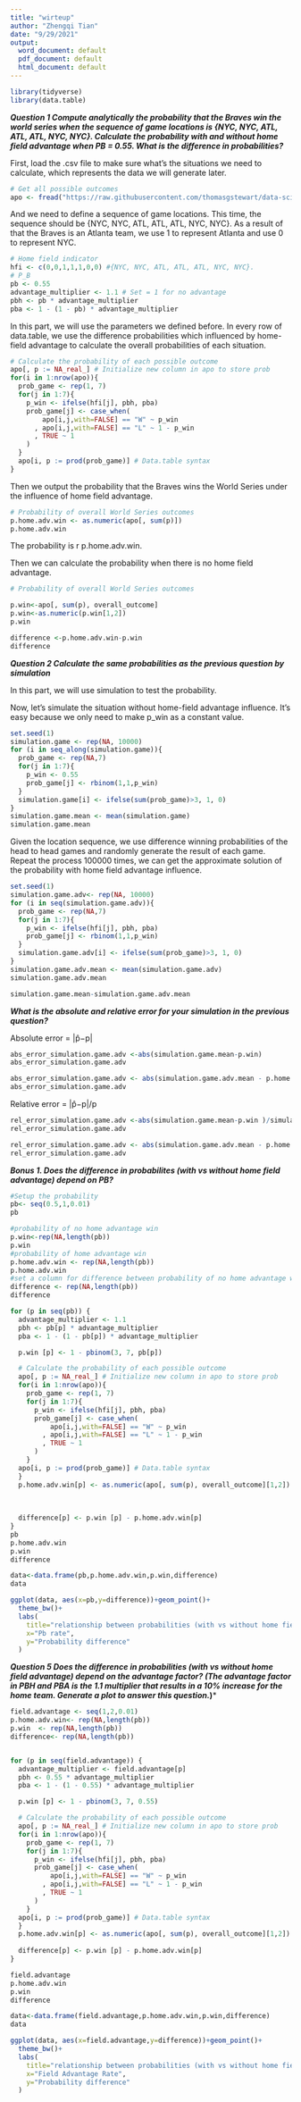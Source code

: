 ```yaml
---
title: "wirteup"
author: "Zhengqi Tian"
date: "9/29/2021"
output:
  word_document: default
  pdf_document: default
  html_document: default
---
```


```r
library(tidyverse)
library(data.table)
```


***Question 1 Compute analytically the probability that the Braves win the world series when the sequence of game locations is {NYC, NYC, ATL, ATL, ATL, NYC, NYC}. Calculate the probability with and without home field advantage when PB = 0.55. What is the difference in probabilities?***


First, load the .csv file to make sure what's the situations we need to calculate, which represents the data we will generate later.
```r
# Get all possible outcomes
apo <- fread("https://raw.githubusercontent.com/thomasgstewart/data-science-5620-fall-2021/master/deliverables/assets/all-possible-world-series-outcomes.csv")


```

And we need to define a sequence of game locations. This time, the sequence should be {NYC, NYC, ATL, ATL, ATL, NYC, NYC}. As a result of that the Braves is an Atlanta team, we use 1 to represent Atlanta and use 0 to represent NYC.

```r
# Home field indicator
hfi <- c(0,0,1,1,1,0,0) #{NYC, NYC, ATL, ATL, ATL, NYC, NYC}. 
# P_B
pb <- 0.55
advantage_multiplier <- 1.1 # Set = 1 for no advantage
pbh <- pb * advantage_multiplier
pba <- 1 - (1 - pb) * advantage_multiplier

```

In this part, we will use the parameters we defined before. In every row of data.table, we use the difference probabilities which influenced by home-field advantage to calculate the overall probabilities of each situation.

```r

# Calculate the probability of each possible outcome
apo[, p := NA_real_] # Initialize new column in apo to store prob
for(i in 1:nrow(apo)){
  prob_game <- rep(1, 7)
  for(j in 1:7){
    p_win <- ifelse(hfi[j], pbh, pba)
    prob_game[j] <- case_when(
        apo[i,j,with=FALSE] == "W" ~ p_win
      , apo[i,j,with=FALSE] == "L" ~ 1 - p_win
      , TRUE ~ 1
    )
  }
  apo[i, p := prod(prob_game)] # Data.table syntax
}

```

Then we output the probability that the Braves wins the World Series under the influence of home field advantage.

```r
# Probability of overall World Series outcomes
p.home.adv.win <- as.numeric(apo[, sum(p)])
p.home.adv.win
```
The probability is r p.home.adv.win.

Then we can calculate the probability when there is no home field advantage.

```r
# Probability of overall World Series outcomes

p.win<-apo[, sum(p), overall_outcome]
p.win<-as.numeric(p.win[1,2])
p.win

```
```r
difference <-p.home.adv.win-p.win
difference 
```



***Question 2 Calculate the same probabilities as the previous question by simulation***

In this part, we will use simulation to test the probability.

Now, let's simulate the situation without home-field advantage influence. It's easy because we only need to make p_win as a constant value.
```r
set.seed(1)
simulation.game <- rep(NA, 10000)
for (i in seq_along(simulation.game)){
  prob_game <- rep(NA,7)
  for(j in 1:7){
    p_win <- 0.55
    prob_game[j] <- rbinom(1,1,p_win)
  }
  simulation.game[i] <- ifelse(sum(prob_game)>3, 1, 0)
}
simulation.game.mean <- mean(simulation.game)
simulation.game.mean


```

Given the location sequence, we use difference winning probabilities of the head to head games and randomly generate the result of each game. Repeat the process 100000 times, we can get the approximate solution of the probability with home field advantage influence.

```r
set.seed(1)
simulation.game.adv<- rep(NA, 10000)
for (i in seq(simulation.game.adv)){
  prob_game <- rep(NA,7)
  for(j in 1:7){
    p_win <- ifelse(hfi[j], pbh, pba)
    prob_game[j] <- rbinom(1,1,p_win)
  }
  simulation.game.adv[i] <- ifelse(sum(prob_game)>3, 1, 0)
}
simulation.game.adv.mean <- mean(simulation.game.adv)
simulation.game.adv.mean


```

```r
simulation.game.mean-simulation.game.adv.mean

```

***What is the absolute and relative error for your simulation in the previous question?***

Absolute error = |p̂−p|

```r
abs_error_simulation.game.adv <-abs(simulation.game.mean-p.win)
abs_error_simulation.game.adv

abs_error_simulation.game.adv <- abs(simulation.game.adv.mean - p.home.adv.win)
abs_error_simulation.game.adv 

```

Relative error = |p̂−p|/p
```r

rel_error_simulation.game.adv <-abs(simulation.game.mean-p.win )/simulation.game.mean
rel_error_simulation.game.adv

rel_error_simulation.game.adv <- abs(simulation.game.adv.mean - p.home.adv.win)/simulation.game.mean
rel_error_simulation.game.adv 

```

***Bonus 1. Does the difference in probabilites (with vs without home field advantage) depend on PB?***
```r
#Setup the probability
pb<- seq(0.5,1,0.01)
pb
```

```r
#probability of no home advantage win
p.win<-rep(NA,length(pb))
p.win
#probability of home advantage win
p.home.adv.win <- rep(NA,length(pb))
p.home.adv.win
#set a column for difference between probability of no home advantage win and probability of home advantage win
difference <- rep(NA,length(pb))
difference 

```



```r

for (p in seq(pb)) {
  advantage_multiplier <- 1.1
  pbh <- pb[p] * advantage_multiplier
  pba <- 1 - (1 - pb[p]) * advantage_multiplier

  p.win [p] <- 1 - pbinom(3, 7, pb[p])

  # Calculate the probability of each possible outcome
  apo[, p := NA_real_] # Initialize new column in apo to store prob
  for(i in 1:nrow(apo)){
    prob_game <- rep(1, 7)
    for(j in 1:7){
      p_win <- ifelse(hfi[j], pbh, pba)
      prob_game[j] <- case_when(
          apo[i,j,with=FALSE] == "W" ~ p_win
        , apo[i,j,with=FALSE] == "L" ~ 1 - p_win
        , TRUE ~ 1
      )
    }
  apo[i, p := prod(prob_game)] # Data.table syntax
  }
  p.home.adv.win[p] <- as.numeric(apo[, sum(p), overall_outcome][1,2])
  
  
  
  difference[p] <- p.win [p] - p.home.adv.win[p]
}
pb
p.home.adv.win
p.win
difference
```




```r
data<-data.frame(pb,p.home.adv.win,p.win,difference)
data
```

```r
ggplot(data, aes(x=pb,y=difference))+geom_point()+
  theme_bw()+
  labs(
    title="relationship between probabilities (with vs without home field advantage) and Pb",
    x="Pb rate",
    y="Probability difference"
  )
```
***Question 5 Does the difference in probabilities (with vs without home field advantage) depend on the advantage factor? (The advantage factor in PBH and PBA is the 1.1 multiplier that results in a 10% increase for the home team. Generate a plot to answer this question.*)***

```r
field.advantage <- seq(1,2,0.01)
p.home.adv.win<- rep(NA,length(pb))
p.win  <- rep(NA,length(pb))
difference<- rep(NA,length(pb))


for (p in seq(field.advantage)) {
  advantage_multiplier <- field.advantage[p]
  pbh <- 0.55 * advantage_multiplier
  pba <- 1 - (1 - 0.55) * advantage_multiplier

  p.win [p] <- 1 - pbinom(3, 7, 0.55)

  # Calculate the probability of each possible outcome
  apo[, p := NA_real_] # Initialize new column in apo to store prob
  for(i in 1:nrow(apo)){
    prob_game <- rep(1, 7)
    for(j in 1:7){
      p_win <- ifelse(hfi[j], pbh, pba)
      prob_game[j] <- case_when(
          apo[i,j,with=FALSE] == "W" ~ p_win
        , apo[i,j,with=FALSE] == "L" ~ 1 - p_win
        , TRUE ~ 1
      )
    }
  apo[i, p := prod(prob_game)] # Data.table syntax
  }
  p.home.adv.win[p] <- as.numeric(apo[, sum(p), overall_outcome][1,2])
  
  difference[p] <- p.win [p] - p.home.adv.win[p]
}

field.advantage
p.home.adv.win
p.win  
difference


```
```r
data<-data.frame(field.advantage,p.home.adv.win,p.win,difference)
data
```

```r
ggplot(data, aes(x=field.advantage,y=difference))+geom_point()+
  theme_bw()+
  labs(
    title="relationship between probabilities (with vs without home field advantage) and the advantage factor",
    x="Field Advantage Rate",
    y="Probability difference"
  )
```
